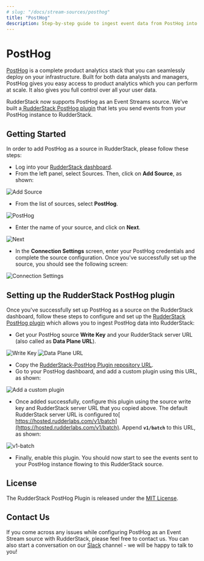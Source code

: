 ```yaml
---
# slug: "/docs/stream-sources/posthog"
title: "PostHog"
description: Step-by-step guide to ingest event data from PostHog into RudderStack
---
```


# PostHog

[PostHog](https://posthog.com/) is a complete product analytics stack that you can seamlessly deploy on your infrastructure. Built for both data analysts and managers, PostHog gives you easy access to product analytics which you can perform at scale. It also gives you full control over all your user data.

RudderStack now supports PostHog as an Event Streams source. We've built a[ RudderStack PostHog plugin](https://github.com/rudderlabs/rudderstack-posthog-plugin) that lets you send events from your PostHog instance to RudderStack.

## ‌Getting Started

In order to add PostHog as a source in RudderStack, please follow these steps:

- Log into your [RudderStack dashboard](https://app.rudderlabs.com/signup?type=freetrial).
- From the left panel, select Sources. Then, click on **Add Source**, as shown:

<!--![](https://lh3.googleusercontent.com/btm9bvnoW8qs7XZXIfuQzmlaQPcD_JLg8y4ZdorBviunWfN_U9hk6WpYPQ-kp4HwCy6kJBvW60ygQHZznLkFVB-vQc7rGYlYrRMAzbpnBgLgJD9S3_pYoicqo40jLQs-YrHYNT5L)-->

<img src="../assets/1 (4) (3) (3) (3) (3) (3) (3) (3) (3) (3) (3) (3) (3) (3) (3) (3) (2) (1).png" alt="Add Source" />

- From the list of sources, select **PostHog**.

<img src="../assets/posthog-1.png" alt="PostHog" />

- Enter the name of your source, and click on **Next**.

<img src="../assets/posthog-2.png" alt="Next" />

- In the **Connection Settings** screen, enter your PostHog credentials and complete the source configuration. Once you've successfully set up the source, you should see the following screen:

<img src="../assets/posthog-3.png" alt="Connection Settings" />

## Setting up the RudderStack PostHog plugin

Once you've successfully set up PostHog as a source on the RudderStack dashboard, follow these steps to configure and set up the [RudderStack PostHog plugin](https://github.com/rudderlabs/rudderstack-posthog-plugin) which allows you to ingest PostHog data into RudderStack:

- Get your PostHog source **Write Key** and your RudderStack server URL \(also called as **Data Plane URL**\).

<img src="../assets/posthog-4.png" alt="Write Key" />

<img src="../assets/posthog-5.png" alt="Data Plane URL" />

- Copy the [RudderStack-PostHog Plugin repository URL](https://github.com/rudderlabs/rudderstack-posthog-plugin).
- Go to your PostHog dashboard, and add a custom plugin using this URL, as shown:

<img src="../assets/posthog-6.png" alt="Add a custom plugin" />

- Once added successfully, configure this plugin using the source write key and RudderStack server URL that you copied above. The default RudderStack server URL is configured to[ https://hosted.rudderlabs.com/v1/batch](https://hosted.rudderlabs.com/v1/batch). Append **`v1/batch`** to this URL, as shown:

<img src="../assets/posthog-7.png" alt="v1-batch" />

- Finally, enable this plugin. You should now start to see the events sent to your PostHog instance flowing to this RudderStack source.

## License

The RudderStack PostHog Plugin is released under the [MIT License](https://opensource.org/licenses/MIT).

## Contact Us

If you come across any issues while configuring PostHog as an Event Stream source with RudderStack, please feel free to contact us. You can also start a conversation on our [Slack](https://rudderstack.com/join-rudderstack-slack-community) channel - we will be happy to talk to you!
